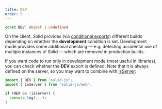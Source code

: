 ```yaml
---
title: DEV
order: 5
---
```


```ts
const DEV: object | undefined
```

On the client, Solid provides (via [conditional exports](https://nodejs.org/api/packages.html#conditional-exports)) different builds depending on whether the **development** condition is set. Development mode provides some additional checking — e.g. detecting accidental use of multiple instances of Solid — which are removed in production builds.

If you want code to run only in development mode (most useful in libraries), you can check whether the **DEV** export is defined. Note that it is always defined on the server, so you may want to combine with [isServer](/reference/rendering/is-server):

```ts
import { DEV } from "solid-js";
import { isServer } from "solid-js/web";

if (DEV && !isServer) {
  console.log(...);
}
```
